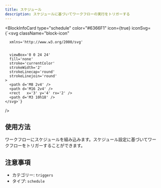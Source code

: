 ```yaml
---
title: スケジュール
description: スケジュールに基づいてワークフローの実行をトリガーする
---
```



<BlockInfoCard 
  type="schedule"
  color="#6366F1"
  icon={true}
  iconSvg={`<svg className="block-icon"
      
      xmlns='http://www.w3.org/2000/svg'
      
      
      viewBox='0 0 24 24'
      fill='none'
      stroke='currentColor'
      strokeWidth='2'
      strokeLinecap='round'
      strokeLinejoin='round'
    >
      <path d='M8 2v4' />
      <path d='M16 2v4' />
      <rect   x='3' y='4' rx='2' />
      <path d='M3 10h18' />
    </svg>`}
/>

## 使用方法

ワークフローにスケジュールを組み込みます。スケジュール設定に基づいてワークフローをトリガーすることができます。

## 注意事項

- カテゴリー: `triggers`
- タイプ: `schedule`
